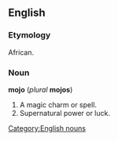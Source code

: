 ==English==
{{wikipedia}}
===Etymology===
African.

===Noun===
'''mojo''' (''plural'' '''mojos''')
# A magic charm or spell.
# Supernatural power or luck.

[[Category:English nouns]]